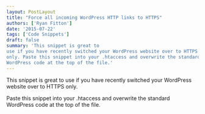 ```yaml
---
layout: PostLayout
title: "Force all incoming WordPress HTTP links to HTTPS" 
authors: ['Ryan Fitton']
date: '2015-07-22'
tags: ['Code Snippets']
draft: false
summary: 'This snippet is great to
use if you have recently switched your WordPress website over to HTTPS
only. Paste this snippet into your .htaccess and overwrite the standard
WordPress code at the top of the file.'
---
```


This snippet is great to use if you have recently switched your WordPress website over to HTTPS only.

Paste this snippet into your .htaccess and overwrite the standard WordPress code at the top of the file.
